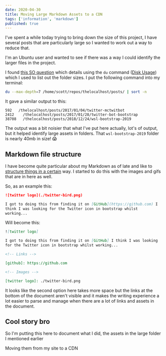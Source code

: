 ```yaml
---
date: 2020-04-30
title: Moving Large Markdown Assets to a CDN
tags: ['information', 'markdown']
published: true
---
```


I've spent a while today trying to bring down the size of this
project, I have several posts that are particularly large so I wanted
to work out a way to reduce that.

I'm an Ubuntu user and wanted to see if there was a way I could
identify the larger files in the project.

I found [this SO question] which details using the `du` command ([Disk
Usage]) which I used to list out the folder sizes. I put the following
command into my terminal:

```bash
du --max-depth=7 /home/scott/repos/thelocalhost/posts/ | sort -n
```

It gave a similar output to this:

```
592   /thelocalhost/posts/2017/01/04/twitter-mctwitbot
2412	/thelocalhost/posts/2017/01/28/twitter-bot-bootstrap
38708	/thelocalhost/posts/2018/12/24/wsl-bootstrap-2019
```

The output was a bit noisier that what I've put here actually, lot's
of output, but it helped identify large assets in folders. That
`wsl-bootstrap-2019` folder is nearly 40mb in size! 😱

## Markdown file structure

I have become quite particular about my Markdown as of late and like
to [structure things in a certain] way. I started to do this with the
images and gifs that are in here as well.

So, as an example this:

```markdown
![twitter logo](./twitter-bird.png)

I got to doing this from finding it on [GitHub](https://github.com) I
think I was looking for the Twitter icon in bootstrap whilst
working...
```

Will become this:

```markdown
![twitter logo]

I got to doing this from finding it on [GitHub] I think I was looking
for the Twitter icon in bootstrap whilst working...

<!-- Links -->

[github]: https://github.com

<!-- Images -->

[twitter logo]: ./twitter-bird.png
```

It looks like the second option here takes more space but the links at
the bottom of the document aren't visible and it makes the writing
experience a lot easier to parse and manage when there are a lot of
links and assets in the document.

## Cool story bro

So I'm putting this here to document what I did, the assets in the
large folder I mentioned earlier

Moving them from my site to a CDN

<!-- Links -->

[this so question]:
  https://serverfault.com/questions/200949/how-can-i-find-the-biggest-directories-in-unix-ubuntu
[structure things in a certain]:
  https://thelocalhost.io/2020/04/18/add-tracking-links-to-your-markdown/#the-other-problem-for-me-anyway-
[disk usage]: https://ss64.com/bash/du.html

<!-- Images -->
